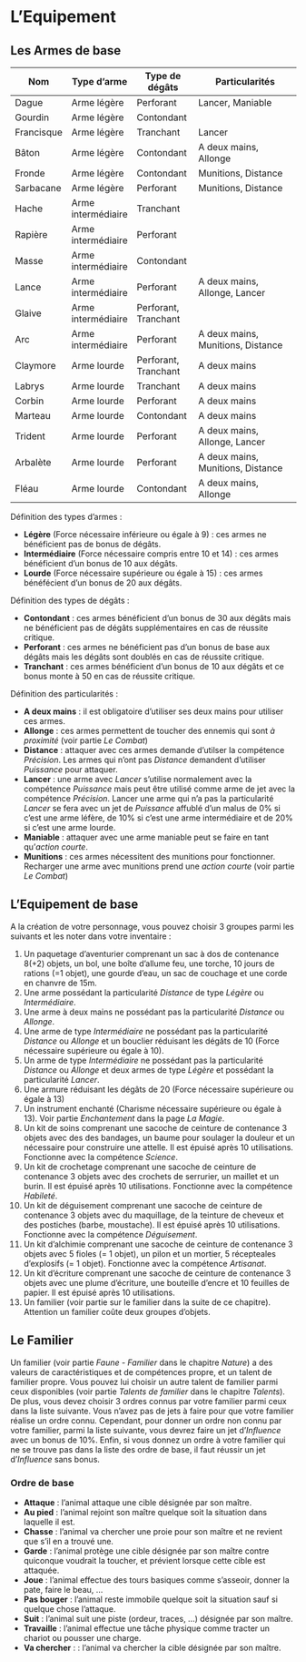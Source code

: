 # L'Equipement

## Les Armes de base

| Nom         | Type d'arme        | Type de dégâts       | Particularités                          |
|-------------|--------------------|----------------------|-----------------------------------------|
| Dague       | Arme légère        | Perforant            | Lancer, Maniable                        |
| Gourdin     | Arme légère        | Contondant           |                                         |
| Francisque  | Arme légère        | Tranchant            | Lancer                                  |
| Bâton       | Arme légère        | Contondant           | A deux mains, Allonge                   |
| Fronde      | Arme légère        | Contondant           | Munitions, Distance                     |
| Sarbacane   | Arme légère        | Perforant            | Munitions, Distance                     |
| Hache       | Arme intermédiaire | Tranchant            |                                         |
| Rapière     | Arme intermédiaire | Perforant            |                                         |
| Masse       | Arme intermédiaire | Contondant           |                                         |
| Lance       | Arme intermédiaire | Perforant            | A deux mains, Allonge, Lancer           |
| Glaive      | Arme intermédiaire | Perforant, Tranchant |                                         |
| Arc         | Arme intermédiaire | Perforant            | A deux mains, Munitions, Distance       |
| Claymore    | Arme lourde        | Perforant, Tranchant | A deux mains                            |
| Labrys      | Arme lourde        | Tranchant            | A deux mains                            |
| Corbin      | Arme lourde        | Perforant            | A deux mains                            |
| Marteau     | Arme lourde        | Contondant           | A deux mains                            | 
| Trident     | Arme lourde        | Perforant            | A deux mains, Allonge, Lancer           |
| Arbalète    | Arme lourde        | Perforant            | A deux mains, Munitions, Distance       |
| Fléau       | Arme lourde        | Contondant           | A deux mains, Allonge                   |


Définition des types d'armes : 

- **Légère** (Force nécessaire inférieure ou égale à 9) : ces armes ne bénéficient pas de bonus de dégâts.
- **Intermédiaire** (Force nécessaire compris entre 10 et 14) : ces armes bénéficient d'un bonus de 10 aux dégâts. 
- **Lourde** (Force nécessaire supérieure ou égale à 15) : ces armes bénéfécient d'un bonus de 20 aux dégâts. 

Définition des types de dégâts :

- **Contondant** : ces armes bénéficient d'un bonus de 30 aux dégâts mais ne bénéficient pas de dégâts supplémentaires en cas de réussite critique. 
- **Perforant** : ces armes ne bénéficient pas d'un bonus de base aux dégâts mais les dégâts sont doublés en cas de réussite critique.
- **Tranchant** : ces armes bénéficient d'un bonus de 10 aux dégâts et ce bonus monte à 50 en cas de réussite critique. 

Définition des particularités :

- **A deux mains** : il est obligatoire d'utiliser ses deux mains pour utiliser ces armes.
- **Allonge** : ces armes permettent de toucher des ennemis qui sont *à proximité* (voir partie *Le Combat*)
- **Distance** : attaquer avec ces armes demande d'utilser la compétence *Précision*. Les armes qui n'ont pas *Distance* demandent d'utiliser *Puissance* pour attaquer.
- **Lancer** : une arme avec *Lancer* s'utilise normalement avec la compétence *Puissance* mais peut être utilisé comme arme de jet avec la compétence *Précision*. Lancer une arme qui n'a pas la particularité *Lancer* se fera avec un jet de *Puissance* affublé d'un malus de 0% si c'est une arme léfère, de 10% si c'est une arme intermédiaire et de 20% si c'est une arme lourde. 
- **Maniable** : attaquer avec une arme maniable peut se faire en tant qu'*action courte*. 
- **Munitions** : ces armes nécessitent des munitions pour fonctionner. Recharger une arme avec munitions prend une *action courte* (voir partie *Le Combat*)

## L'Equipement de base
A la création de votre personnage, vous pouvez choisir 3 groupes parmi les suivants et les noter dans votre inventaire : 

1. Un paquetage d'aventurier comprenant un sac à dos de contenance 8(+2) objets, un bol, une boîte d’allume feu, une torche, 10 jours de rations (=1 objet), une gourde d’eau, un sac de couchage et une corde en chanvre de 15m.
2. Une arme possédant la particularité *Distance* de type *Légère* ou *Intermédiaire*.
3. Une arme à deux mains ne possédant pas la particularité *Distance* ou *Allonge*.
4. Une arme de type *Intermédiaire* ne possédant pas la particularité *Distance* ou *Allonge* et un bouclier réduisant les dégâts de 10 (Force nécessaire supérieure ou égale à 10).
5. Un arme de type *Intermédiaire* ne possédant pas la particularité *Distance* ou *Allonge*  et deux armes de type *Légère* et possédant la particularité *Lancer*.
6. Une armure réduisant les dégâts de 20 (Force nécessaire supérieure ou égale à 13)
7. Un instrument enchanté (Charisme nécessaire supérieure ou égale à 13). Voir partie *Enchantement* dans la page *La Magie*.
8. Un kit de soins comprenant une sacoche de ceinture de contenance 3 objets avec des des bandages, un baume pour soulager la douleur et un nécessaire pour construire une attelle. Il est épuisé après 10 utilisations. Fonctionne avec la compétence *Science*.
9. Un kit de crochetage comprenant une sacoche de ceinture de contenance 3 objets avec des crochets de serrurier, un maillet et un burin. Il est épuisé après 10 utilisations. Fonctionne avec la compétence *Habileté*.
10. Un kit de déguisement comprenant une sacoche de ceinture de contenance 3 objets avec du maquillage, de la teinture de cheveux et des postiches (barbe, moustache). Il est épuisé après 10 utilisations. Fonctionne avec la compétence *Déguisement*. 
11. Un kit d'alchimie comprenant une sacoche de ceinture de contenance 3 objets avec 5 fioles (= 1 objet), un pilon et un mortier, 5 récepteales d'explosifs (= 1 objet). Fonctionne avec la compétence *Artisanat*. 
11. Un kit d'écriture comprenant une sacoche de ceinture de contenance 3 objets avec une plume d’écriture, une bouteille d’encre et 10 feuilles de papier. Il est épuisé après 10 utilisations.
12. Un familier (voir partie sur le familier dans la suite de ce chapitre). Attention un familier coûte deux groupes d'objets. 

## Le Familier

Un familier (voir partie *Faune - Familier* dans le chapitre *Nature*) a des valeurs de caractéristiques et de compétences propre, et un talent de familier propre. Vous pouvez lui choisir un autre talent de familier parmi ceux disponibles (voir partie *Talents de familier* dans le chapitre *Talents*). 
De plus, vous devez choisir 3 ordres connus par votre familier parmi ceux dans la liste suivante. Vous n'avez pas de jets à faire pour que votre familier réalise un ordre connu. Cependant, pour donner un ordre non connu par votre familier, parmi la liste suivante, vous devrez faire un jet d'*Influence* avec un bonus de 10%. Enfin, si vous donnez un ordre à votre familier qui ne se trouve pas dans la liste des ordre de base, il faut réussir un jet d'*Influence* sans bonus. 

### Ordre de base 

- **Attaque** : l'animal attaque une cible désignée par son maître. 
- **Au pied** : l'animal rejoint son maître quelque soit la situation dans laquelle il est.
- **Chasse** : l'animal va chercher une proie pour son maître et ne revient que s'il en a trouvé une.
- **Garde** : l'animal protège une cible désignée par son maître contre quiconque voudrait la toucher, et prévient lorsque cette cible est attaquée. 
- **Joue** : l'animal effectue des tours basiques comme s'asseoir, donner la pate, faire le beau, ...
- **Pas bouger** : l'animal reste immobile quelque soit la situation sauf si quelque chose l'attaque. 
- **Suit** : l'animal suit une piste (ordeur, traces, ...) désignée par son maître.
- **Travaille** : l'animal effectue une tâche physique comme tracter un chariot ou pousser une charge.
- **Va chercher** : : l'animal va chercher la cible désignée par son maître.